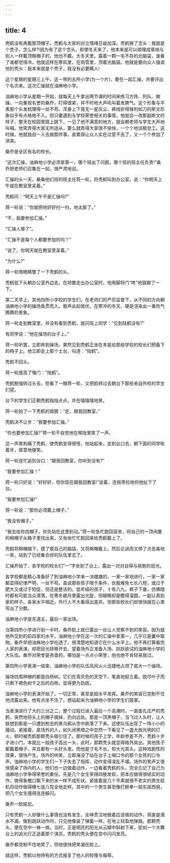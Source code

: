 ```yaml
---
---
---
```

title: 4
---



秃鹤没有再戴那顶帽子。秃鹤与大家的对立情绪日益加深。秃鹤换了念头：我就是个秃子，怎么样?!因为有了这个念头，即使冬天来了，他本来是可以顺理成章地与别人一样戴顶棉帽子的，他也不戴。大冬天里，露着一颗一毛不存的光脑袋，谁看了谁都觉得冷。他就这样在寒风里，在雨雪里，顶着光脑袋。他就是要向众人强调他的秃头：我本来就是个秃子，我没有必要瞒人!

这个星期的星期三上午，这一带的五所小学(为一个片)，要在一起汇操，并要评出个名次来。这次汇操就在油麻地小学。

油麻地小学从星期一开始，就每天上午拿出两节课的时间来练习方阵、列队、做操。一向重视名誉的桑乔，盯得很紧，并不时地大声吼叫着发脾气。这个形象与平素那个头发梳理得一丝不苟、浑身上下竟无一星灰尘、裤线折得锋利如刀的斯文形象似乎有点格格不入。但只要遇到与学校荣誉相关的事情，他就会一改那副斯文的样子，整天在校园里跳上跳下，一见了他不满意的地方，就会朝老师与学生大声地叫喊。他常弄得大家无所适从，要么就弄得大家很不愉快，一个个地消极怠工。这时候，他就独自一人去做那件事，直累得让众人实在过意不去了，又一个个参加了进来。

桑乔是全区有名的校长。

“这次汇操，油麻地小学必须拿第一，哪个班出了问题，哪个班的班主任负责!”桑乔把老师们召集在一起，很严肃地说。

汇操的头一天，桑桑他们班的班主任蒋一轮，将秃鹤叫到办公室，说：“你明天上午就在教室里呆着。”

秃鹤问：“明天上午不是汇操吗?”

蒋一轮说：“你就把地好好扫一扫，地太脏了。”

“不，我要参加汇操。”

“汇操人够了”。

“汇操不是每个人都要参加的吗？”

“说了，你明天就在教室里呆着。”

“为什么?”

蒋一轮用眼睛瞥了一下秃鹤的头。

秃鹤低下头朝办公室外边走。在将要走出办公室时，他用脚将门“咚”地狠踢了一下。

第二天早上，其他四所小学校的学生们，在老师们的严厉监督下，从不同的方向朝油麻地小学的操场鱼贯而入。歌声此起彼伏，在寒冷的冬天，硬是渲染出一番热气腾腾的景象。

蒋一轮走到教室里，并没有看到秃鹤，就问班上同学：“见到陆鹤没有?”

有同学说：“他在操场的台子上。”

蒋一轮听罢，立即奔到操场，果然见到秃鹤正坐在本是给那些学校的校长们预备下的椅子上。他立即走上那个土台，叫道：“陆鹤”。

秃鹤不回头。

蒋一轮提高了嗓门：“陆鹤”。

秃鹤勉强转过头去，但看了一眼蒋一轮，又把脸转过去朝台下那些来自外校的学生们望。

台下的学生们正朝秃鹤指指点点，并在嘻嘻嘻地笑。

蒋一轮拍了一下秃鹤的肩膀：“走，跟我回教室。”

秃鹤决不让步：“我要参加汇操。”

“你也要参加汇操?”蒋一轮不自觉地在喉咙里笑了一声。

这一声笑刺痛了秃鹤，使秃鹤变得很怪，他站起来，走到台口去，朝下面的同学呲着牙，故意地傻笑。

蒋一轮连忙追到台口：“跟我回教室，你听到没有?”

“我要参加汇操！”

蒋一轮只好说：“好好好，但你现在跟我回教室!”说着，连拖带拉地将他扯下了台。

“我要参加汇操!”

蒋一轮说：“那你必须戴上帽子。”

“我没有帽子。”

“我去给你找帽子。你先站在这里别动。”蒋一轮急忙跑回宿舍，将自己的一顶闲置的棉帽子从箱子里找出来，又匆匆忙忙跑回来给秃鹤戴上了。

秃鹤将棉帽摘下，摸了摸自己的脑袋，又将棉帽戴上，然后讥讽而又带了点恶毒地一笑，站到了已经集合好的队伍里去了。

汇操开始了，各学校的校长们“一”字坐到了台上，露出一对对自得与挑剔的目光。

各学校都是精心准备好了到油麻地小学来一决雌雄的，一家一家地进行，一家一家都显得纪律严明，一丝不苟。虽说那些孩子限于条件，衣服难免七长八短，或过于肥大又或过于短促，但还是整洁的。低年级的孩子，十有八九，裤子下垂，仿佛随时都有可能当众滑落，在寒冬腊月里露出光腚，但眼睛却是瞪得溜圆，一副认真到家的样子。各家水平相近，外行人不大看得出差异。但那些校长们却很快就在心里写出了分数。

油麻地小学是东道主，最后一家出场。

当第四所小学进行到一半时，桑乔脸上就已露出一丝让人觉察不到的笑容。因为就他所见到的前四家的水平，油麻地小学在这一次的汇操中拿第一，几乎已是囊中取物。桑乔早把油麻地小学吃透了，很清楚地知道它在什么水平上。他不再打算看完人家的表演，却把目光转移开去，望着场外正准备入场、跃跃欲试的油麻地小学的大队伍。桑乔对荣誉是吝啬的，哪怕是一点点小荣誉，他也绝不肯轻易放过。

第四所小学表演一结束，油麻地小学的队伍风风火火迅捷地占领了偌大一个操场。

操场四周种植的都是白杨树。它们在青灰色的天空下，笔直地挺立着。脱尽叶子而只剩下褐色树干之后的白杨，显得更为劲拔。

油麻地小学的表演开始了。一切正常，甚至是超水平发挥。桑乔的笑容已克制不住地流露出来。他有点坐不住了，想站起来为油麻地小学的学生们鼓掌。

当表演进行了大约三分之二，整个过程已进入最后一个高潮时，一直面孔庄严的秃鹤，突然地将头上的帽子摘掉，扔向远处。那是一顶黑帽子，当飞过人头时，让人联想到那是一只遭到枪击的黑乌鸦从空中跌落了下来。这使队伍出现了一阵小小的骚动。紧接着，是场外的人，如久闭黑暗之中忽然一下看见了一盏大放光明的灯火，顿时被秃鹤那颗秃头吸引住了。那时候的孩子上学，年龄参差不齐，秃鹤十岁才进小门，本就比一般孩子高出一头，此时，那颗秃头就显得格外突出。其他孩子都戴着帽子，并且都有一头好头发。而他是寸毛不长，却大光其头。这种戏剧性的效果，很快产生。场外的哄笑，立即淹没了站在台子上喊口令的那个女孩的口令声，油麻地小学的学生们一下子失去了指挥，动作变得凌乱不堪。场外的笑声又很快感染了场内的人，他们也一边做着动作，一边看着秃鹤的头，完全忘记了自己为油麻地小学争得荣誉的重任。先是几个女生笑得四肢发软，把本应做得很结实的动作，做得象檐口飘下来的水一样不成形状。紧接着是几个平素就很不老实的男生趁机将动作做得横七竖八完全地走样。其中的一个男生甚至像打醉拳一般东摇西晃，把几个女生撞得连连躲闪。

桑乔一脸尴尬。

只有秃鹤一人却像什么事情也没有发生，全神贯注地做着应该做的动作，简直是滴水不漏。做到跳跃动作时，只见他像装了弹簧一样，在地上轻盈地弹跳。那颗秃头，便在空中一耸一耸。当时，正是明亮的阳光从云罅中斜射下来，犹如一个大舞台上的追光灯正追着那个演员，秃鹤的秃头便在空中闪闪发亮。

桑乔都克制不住地笑了，但他很快把笑凝在脸上。

就这样，秃鹤以他特有的方式报复了他人的轻慢与侮辱。